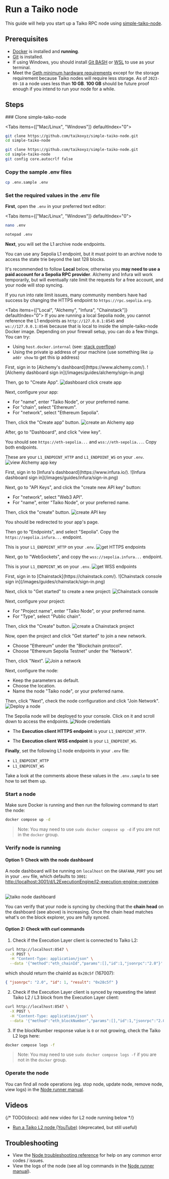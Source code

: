 
# Run a Taiko node

This guide will help you start up a Taiko RPC node using [simple-taiko-node](https://github.com/taikoxyz/simple-taiko-node).

## Prerequisites

- [Docker](https://docs.docker.com/engine/install/) is installed and **running**.
- [Git](https://github.com/git-guides/install-git/) is installed.
- If using Windows, you should install [Git BASH](https://gitforwindows.org/) or [WSL](https://learn.microsoft.com/en-us/windows/wsl/install) to use as your terminal.
- Meet the [Geth minimum hardware requirements](https://github.com/ethereum/go-ethereum#hardware-requirements) except for the storage requirement because Taiko nodes will require less storage. As of `2023-09-18` a node uses less than **10 GB**. **100 GB** should be future proof enough if you intend to run your node for a while.

## Steps

<Steps>
### Clone simple-taiko-node

<Tabs items={["Mac/Linux", "Windows"]} defaultIndex="0">
  <Tab>

```sh
git clone https://github.com/taikoxyz/simple-taiko-node.git
cd simple-taiko-node
```

  </Tab>
  <Tab>

```sh
git clone https://github.com/taikoxyz/simple-taiko-node.git
cd simple-taiko-node
git config core.autocrlf false
```

  </Tab>
</Tabs>

### Copy the sample .env files

```sh
cp .env.sample .env
```

### Set the required values in the .env file

**First**, open the `.env` in your preferred text editor:

<Tabs items={["Mac/Linux", "Windows"]} defaultIndex="0">
  <Tab>

```sh
nano .env
```

  </Tab>
  <Tab>

```sh
notepad .env
```

  </Tab>
</Tabs>

**Next**, you will set the L1 archive node endpoints.

<Callout>
You can use any Sepolia L1 endpoint, but it must point to an archive node to access the state trie beyond the last 128 blocks.

It's recommended to follow **Local** below, otherwise you **may need to use a paid account for a Sepolia RPC provider**. Alchemy and Infura will work temporarily, but will eventually rate limit the requests for a free account, and your node will stop syncing.

If you run into rate limit issues, many community members have had success by changing the HTTPS endpoint to `https://rpc.sepolia.org`.

</Callout>

<Tabs items={["Local", "Alchemy", "Infura", "Chainstack"]} defaultIndex="0">
  <Tab>
  If you are running a local Sepolia node, you cannot reference the L1 endpoints as `http://127.0.0.1:8545` and `ws://127.0.0.1:8546` because that is local to inside the simple-taiko-node Docker image. Depending on your firewall setup, you can do a few things. You can try:
  - Using `host.docker.internal` (see: [stack overflow](https://stackoverflow.com/questions/24319662))
  - Using the private ip address of your machine (use something like `ip addr show` to get this ip address)
  </Tab>
  <Tab>
  First, sign in to [Alchemy's dashboard](https://www.alchemy.com/).
  ![Alchemy dashboard sign in](/images/guides/alchemy/sign-in.png)
  
  Then, go to "Create App".
  ![dashboard click create app](/images/guides/alchemy/dashboard.png)

Next, configure your app:

- For "name", enter "Taiko Node", or your preferred name.
- For "chain", select "Ethereum".
- For "network", select "Ethereum Sepolia".

Then, click the "Create app" button.
![create an Alchemy app](/images/guides/alchemy/create-app.png)

After, go to "Dashboard", and click "view key".

You should see `https://eth-sepolia...` and `wss://eth-sepolia...`. Copy both endpoints.

These are your `L1_ENDPOINT_HTTP` and `L1_ENDPOINT_WS` on your `.env`.
![view Alchemy app key](/images/guides/alchemy/view-key.png)

  </Tab>
  <Tab>
  First, sign in to [Infura's dashboard](https://www.infura.io/).
  ![Infura dashboard sign in](/images/guides/infura/sign-in.png)

Next, go to "API Keys", and click the "create new API key" button:

- For "network", select "Web3 API".
- For "name", enter "Taiko Node", or your preferred name.

Then, click the "create" button.
![create API key](/images/guides/infura/create-key.png)

You should be redirected to your app's page.

Then go to "Endpoints", and select "Sepolia". Copy the `https://sepolia.infura...` endpoint.

This is your `L1_ENDPOINT_HTTP` on your `.env`.
![get HTTPS endpoints](/images/guides/infura/https-endpoints.png)

Next, go to "WebSockets", and copy the `wss://sepolia.infura...` endpoint.

This is your `L1_ENDPOINT_WS` on your `.env`.
![get WSS endpoints](/images/guides/infura/wss-endpoints.png)

  </Tab>
  <Tab>
  First, sign in to [Chainstack](https://chainstack.com/).
  ![Chainstack console sign in](/images/guides/chainstack/sign-in.png)

Next, click to "Get started" to create a new project:
![Chainstack console](/images/guides/chainstack/get-started.png)

Next, configure your project:

- For "Project name", enter "Taiko Node", or your preferred name.
- For "Type", select "Public chain".


Then, click the "Create" button.
![create a Chainstack project](/images/guides/chainstack/create-project.png)

Now, open the project and click "Get started" to join a new network.

- Choose "Ethereum" under the "Blockchain protocol".
- Choose "Ethereum Sepolia Testnet" under the "Network".

Then, click "Next".
![Join a network](/images/guides/chainstack/join-network.png)

Next, configure the node:

- Keep the parameters as default.
- Choose the location.
- Name the node "Taiko node", or your preferred name.

Then, click "Next", check the node configuration and click "Join Network".
![Deploy a node](/images/guides/chainstack/node-summary.png)

The Sepolia node will be deployed to your console. Click on it and scroll down to access the endpoints.
![Node credentials](/images/guides/chainstack/node-credentials.png)

- The **Execution client HTTPS endpoint** is your `L1_ENDPOINT_HTTP`.

- The **Execution client WSS endpoint** is your `L1_ENDPOINT_WS`.
</Tab>
</Tabs>

**Finally**, set the following L1 node endpoints in your `.env` file:

- `L1_ENDPOINT_HTTP`
- `L1_ENDPOINT_WS`

Take a look at the comments above these values in the `.env.sample` to see how to set them up.

### Start a node

Make sure Docker is running and then run the following command to start the node:

```sh
docker compose up -d
```

> Note: You may need to use `sudo docker compose up -d` if you are not in the `docker` group.

### Verify node is running

#### Option 1: Check with the node dashboard

A node dashboard will be running on `localhost` on the `GRAFANA_PORT` you set in your `.env` file, which defaults to `3001`: [http://localhost:3001/d/L2ExecutionEngine/l2-execution-engine-overview](http://localhost:3001/d/L2ExecutionEngine/l2-execution-engine-overview).

<br />
<Image
  src="/images/guides/node-dashboard.png"
  alt="taiko node dashboard"
  width={2539}
  height={1106}
/>

You can verify that your node is syncing by checking that the **chain head** on the dashboard (see above) is increasing. Once the chain head matches what's on the block explorer, you are fully synced.

#### Option 2: Check with curl commands

1. Check if the Execution Layer client is connected to Taiko L2:

```bash
curl http://localhost:8547 \
  -X POST \
  -H "Content-Type: application/json" \
  --data '{"method":"eth_chainId","params":[],"id":1,"jsonrpc":"2.0"}'
```

which should return the chainId as `0x28c5f` (167007):

```json
{ "jsonrpc": "2.0", "id": 1, "result": "0x28c5f" }
```

2. Check if the Execution Layer client is synced by requesting the latest Taiko L2 / L3 block from the Execution Layer client:

```bash
curl http://localhost:8547 \
  -X POST \
  -H "Content-Type: application/json" \
  --data '{"method":"eth_blockNumber","params":[],"id":1,"jsonrpc":"2.0"}'
```

3. If the blockNumber response value is `0` or not growing, check the Taiko L2 logs here:

```bash
docker compose logs -f
```

> Note: You may need to use `sudo docker compose logs -f` if you are not in the `docker` group.

### Operate the node

You can find all node operations (eg. stop node, update node, remove node, view logs) in the [Node runner manual](/docs/manuals/node-runner-manual).

</Steps>

## Videos

{/* TODO(docs): add new video for L2 node running below */}

- [Run a Taiko L2 node (YouTube)](https://www.youtube.com/watch?v=l_tVvDcuK5o) (deprecated, but still useful)

## Troubleshooting

- View the [Node troubleshooting reference](/docs/reference/node-troubleshooting) for help on any common error codes / issues.
- View the logs of the node (see all log commands in the [Node runner manual](/docs/manuals/node-runner-manual)).
